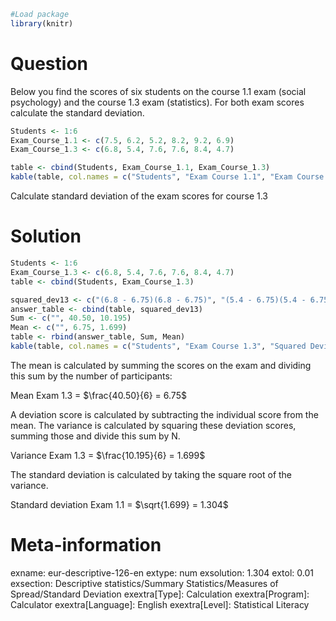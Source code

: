 ```{r, echo = FALSE, results = "hide"}
#Load package
library(knitr)
```

Question
========
Below you find the scores of six students on the course 1.1 exam (social psychology) and the course 1.3 exam (statistics). For both exam scores calculate the standard deviation.

```{r, echo = FALSE}
Students <- 1:6
Exam_Course_1.1 <- c(7.5, 6.2, 5.2, 8.2, 9.2, 6.9)
Exam_Course_1.3 <- c(6.8, 5.4, 7.6, 7.6, 8.4, 4.7)

table <- cbind(Students, Exam_Course_1.1, Exam_Course_1.3)
kable(table, col.names = c("Students", "Exam Course 1.1", "Exam Course 1.3"))
```

Calculate standard deviation of the exam scores for course 1.3


Solution
========
```{r, echo = F}
Students <- 1:6
Exam_Course_1.3 <- c(6.8, 5.4, 7.6, 7.6, 8.4, 4.7)
table <- cbind(Students, Exam_Course_1.3)

squared_dev13 <- c("(6.8 ‐ 6.75)(6.8 ‐ 6.75)", "(5.4 ‐ 6.75)(5.4 ‐ 6.75)", "(7.6 ‐ 6.75)(7.6 ‐ 6.75)", "(7.6 ‐ 6.75)(7.6 ‐ 6.75)", "(8.4 ‐ 6.75)(8.4 ‐ 6.75)", "(4.7 ‐ 6.75)(4.7 ‐ 6.75)")
answer_table <- cbind(table, squared_dev13)
Sum <- c("", 40.50, 10.195)
Mean <- c("", 6.75, 1.699)
table <- rbind(answer_table, Sum, Mean)
kable(table, col.names = c("Students", "Exam Course 1.3", "Squared Deviation 1.3"))
```

The mean is calculated by summing the scores on the exam and dividing this sum by the number of participants:


Mean Exam 1.3 = $\frac{40.50}{6} = 6.75$

A deviation score is calculated by subtracting the individual score from the mean. The variance is calculated by squaring these deviation scores, summing those and divide this sum by N.

Variance Exam 1.3 = $\frac{10.195}{6} = 1.699$

The standard deviation is calculated by taking the square root of the variance.

Standard deviation Exam 1.1 = $\sqrt{1.699} = 1.304$


Meta-information
================
exname: eur-descriptive-126-en
extype: num
exsolution: 1.304
extol: 0.01
exsection: Descriptive statistics/Summary Statistics/Measures of Spread/Standard Deviation
exextra[Type]: Calculation
exextra[Program]: Calculator
exextra[Language]: English
exextra[Level]: Statistical Literacy